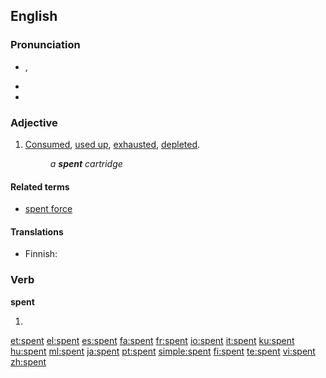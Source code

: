 ==English==

{{rank|marriage|religious|allow|875|spent|soldiers|speech|fast}}

===Pronunciation===
* {{IPA|/ˈspɛnt/}}, {{SAMPA|/"spEnt/}}
* {{audio|en-us-spent.ogg|Audio (US)}}
* {{rhymes|ɛnt}}

===Adjective===
{{en-adj|-}}

# [[consumed|Consumed]], [[used up]], [[exhaust]]ed, [[deplete]]d.
#: ''a '''spent''' cartridge''

====Related terms====
* [[spent force]]

====Translations====
* Finnish: {{t-|fi|käytetty}}

===Verb===
'''spent'''

# {{past of|spend}}

[[et:spent]]
[[el:spent]]
[[es:spent]]
[[fa:spent]]
[[fr:spent]]
[[io:spent]]
[[it:spent]]
[[ku:spent]]
[[hu:spent]]
[[ml:spent]]
[[ja:spent]]
[[pt:spent]]
[[simple:spent]]
[[fi:spent]]
[[te:spent]]
[[vi:spent]]
[[zh:spent]]